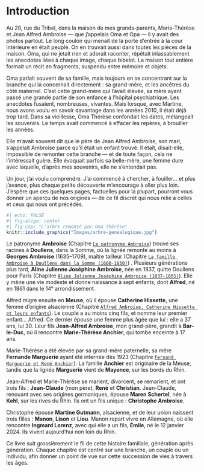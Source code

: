 # Introduction {.unnumbered}

Au 20, rue du Tribel, dans la maison de mes grands-parents, Marie-Thérèse et Jean Alfred Ambroise — que j’appelais Oma et Opa — il y avait des photos partout. Le long couloir qui menait de la porte d’entrée à la cour intérieure en était peuplé. On en trouvait aussi dans toutes les pièces de la maison. Oma, qui ne jetait rien et adorait raconter, répétait inlassablement les anecdotes liées à chaque image, chaque bibelot. La maison tout entière formait un récit en fragments, suspendu entre mémoire et objets.

Oma parlait souvent de sa famille, mais toujours en se concentrant sur la branche qui la concernait directement : sa grand-mère, et les ancêtres du côté maternel. C’est cette grand-mère qui l’avait élevée, sa mère ayant passé une grande partie de son enfance à l’hôpital psychiatrique. Les anecdotes fusaient, nombreuses, vivantes. Mais lorsque, avec Martine, nous avons voulu en savoir davantage dans les années 2010, il était déjà trop tard. Dans sa vieillesse, Oma Thérèse confondait les dates, mélangeait les souvenirs. Le temps avait commencé à effacer les repères, à brouiller les années.

Elle m’avait souvent dit que le père de Jean Alfred Ambroise, son mari, s’appelait Ambroise parce qu’il était un enfant trouvé. Il était, disait-elle, impossible de remonter cette branche — et de toute façon, cela ne l’intéressait guère. Elle évoquait parfois sa belle-mère, une femme dure avec laquelle, d’après mes souvenirs, elle ne s’entendait pas.

Un jour, j’ai voulu comprendre. J’ai commencé à chercher, à fouiller… et plus j’avance, plus chaque petite découverte m’encourage à aller plus loin. J’espère que ces quelques pages, factuelles pour la plupart, pourront vous donner un aperçu de nos origines — de ce fil discret qui nous relie à celles et ceux qui nous ont précédés.

```r
#| echo: FALSE
#| fig-align: center
#| fig-cap: "L'arbre remonté par Oma Thérèse"
knitr::include_graphics("Images/arbre-genealogique.jpg")
```



Le patronyme **Ambroise** (Chapitre [`Le patronyme Ambroise`](#patronyme)) trouve ses racines à **Doullens**, dans la Somme, où la lignée remonte au moins à **Georges Ambroise** (1635–1709), maître tailleur (Chapitre [`La famille Ambroise à Doullens dans la Somme (1600-1850)`](#doullens)) . Plusieurs générations plus tard, **Aline Julienne Joséphine Ambroise**, née en 1837, quitte Doullens pour Paris (Chapitre [`Aline Julienne Joséphine Ambroise (1837-1865)`](#ajj)). Elle y mène une vie modeste et donne naissance à sept enfants, dont **Alfred**, né en 1861 dans le 14ᵉ arrondissement.

Alfred migre ensuite en **Meuse**, où il épouse **Catherine Hissette**, une femme d’origine alsacienne (Chapitre [`Alfred Ambroise, Catherine Hissette et leurs enfants`](#ambroise-hissette)). Le couple a au moins cinq fils, et nomme leur premier enfant… Alfred. Ce dernier épouse une femme plus âgée que lui : elle a 37 ans, lui 30. Leur fils **Jean-Alfred Ambroise**, mon grand-père, grandit à **Bar-le-Duc**, où il rencontre **Marie-Thérèse Anchier**, qui tombe enceinte à 17 ans.

Marie-Thérèse a été élevée par sa grand-mère paternelle, sa mère **Fernande Marguerie** ayant été internée dès 1923 (Chapitre [`Fernand Marguerie et René Anchier`](#anchier-marguerie)). La famille **Anchier** est originaire de la Meuse, tandis que la lignée **Marguerie** vient de **Mayence**, sur les bords du Rhin.

Jean-Alfred et Marie-Thérèse se marient, divorcent, se remarient, et ont trois fils : **Jean-Claude** (mon père), **René** et **Christian**. Jean-Claude, renouant avec ses origines germaniques, épouse **Maren Schertel**, née à **Kehl**, sur les rives du Rhin. Ils ont un fils unique : **Christophe Ambroise**.

Christophe épouse **Martine Gutmann**, alsacienne, et de leur union naissent trois filles : **Manon**, **Lison** et **Liou**. Manon repart vivre en Allemagne, où elle rencontre **Ingmard Lorenz**, avec qui elle a un fils, **Émile**, né le 12 janvier 2024. Ils vivent aujourd’hui non loin du Rhin.


Ce livre suit grossièrement le fil de cette histoire familiale, génération après génération. Chaque chapitre est centré sur une branche, un couple ou un individu, afin donner un point de vue sur cette succession de vies à travers les âges.
